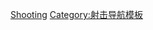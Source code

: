 {{Navbox
|name = 残疾人奥林匹克运动会射击比赛
|title = [[夏季残疾人奥林匹克运动会射击比赛|残疾人奥林匹克运动会射击比赛]]
|state = {{{state|autocollapse}}}
|listclass = hlist
|titlestyle = background:#BFD7FF;
|imageleft = [[File:Shooting pictogram (Paralympics).svg|50px]]
|imageleftstyle = width:60px; <!-- minimize width used by left image cell -->
|imagestyle = width:60px; <!-- same as imageleftstyle to center the list -->
|image = [[File:No image.svg|40px|link=]] <!-- empty right image to center the list -->
|list1 =
* [[1976年夏季残疾人奥林匹克运动会射击比赛|1976]]
* [[1980年夏季残疾人奥林匹克运动会射击比赛|1980]]
* [[1984年夏季残疾人奥林匹克运动会射击比赛|1984]]
* [[1988年夏季残疾人奥林匹克运动会射击比赛|1988]]
* [[1992年夏季残疾人奥林匹克运动会射击比赛|1992]]
* [[1996年夏季残疾人奥林匹克运动会射击比赛|1996]]
* [[2000年夏季残疾人奥林匹克运动会射击比赛|2000]]
* [[2004年夏季残疾人奥林匹克运动会射击比赛|2004]]
* [[2008年夏季残疾人奥林匹克运动会射击比赛|2008]]
* [[2012年夏季残疾人奥林匹克运动会射击比赛|2012]]
* [[2016年夏季残疾人奥林匹克运动会射击比赛|2016]]
* [[2020年夏季残疾人奥林匹克运动会射击比赛|2020]]
}}<noinclude>
{{collapsible option}}
[[Category:夏季残疾人奥林匹克运动会模板|Shooting]]
[[Category:射击导航模板]]
</noinclude>
